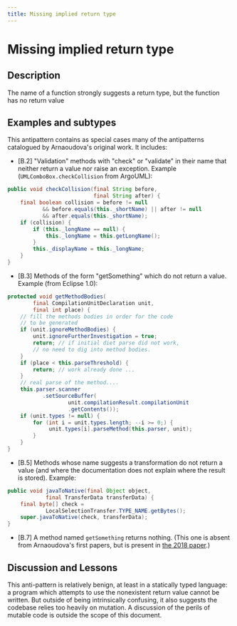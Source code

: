 ```yaml
---
title: Missing implied return type
---
```


# Missing implied return type

## Description

The name of a function strongly suggests a return type, but the function has no return value

## Examples and subtypes

This antipattern contains as special cases many of the antipatterns catalogued by Arnaoudova's original work. It includes:

- [B.2] "Validation" methods with "check" or "validate" in their name that neither return a value nor raise an exception. Example (`UMLComboBox.checkCollision` from ArgoUML):

```java
public void checkCollision(final String before,
                           final String after) {
    final boolean collision = before != null
           && before.equals(this._shortName) || after != null
           && after.equals(this._shortName);
    if (collision) {
        if (this._longName == null) {
            this._longName = this.getLongName();
        }
        this._displayName = this._longName;
    }
}
```

- [B.3] Methods of the form "getSomething" which do not return a value. Example (from Eclipse 1.0):

```java
protected void getMethodBodies(
        final CompilationUnitDeclaration unit,
        final int place) {
    // fill the methods bodies in order for the code
    // to be generated
    if (unit.ignoreMethodBodies) {
        unit.ignoreFurtherInvestigation = true;
        return; // if initial diet parse did not work,
        // no need to dig into method bodies.
    }
    if (place < this.parseThreshold) {
        return; // work already done ...
    }
    // real parse of the method....
    this.parser.scanner
           .setSourceBuffer(
                   unit.compilationResult.compilationUnit
                   .getContents());
    if (unit.types != null) {
        for (int i = unit.types.length; --i >= 0;) {
             unit.types[i].parseMethod(this.parser, unit);
        }
    }
}
```

- [B.5] Methods whose name suggests a transformation do not return a value (and where the documentation does not explain where the result is stored). Example:

```java
public void javaToNative(final Object object,
            final TransferData transferData) {
    final byte[] check =
            LocalSelectionTransfer.TYPE_NAME.getBytes();
    super.javaToNative(check, transferData);
}
```

- [B.7] A method named `getSomething` returns nothing. (This one is absent from Arnaoudova's first papers, but is present in [the 2018 paper](http://veneraarnaoudova.ca/wp-content/uploads/2018/03/2018-ICPC-Effect-lexicon-cognitive-load.pdf).)

## Discussion and Lessons

This anti-pattern is relatively benign, at least in a statically typed language: a program which attempts to use the nonexistent return value cannot be written. But outside of being intrinsically confusing, it also suggests the codebase relies too heavily on mutation. A discussion of the perils of mutable code is outside the scope of this document.
